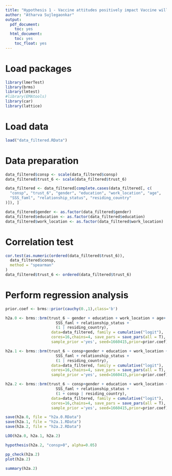 ```yaml
---
title: "Hypothesis 1 - Vaccine attitudes positively impact Vaccine willingness"
author: "Atharva Sujlegaonkar"
output:
  pdf_document:
    toc: yes
  html_document:
    toc: yes
    toc_float: yes
---
```


# Load packages
```r
library(lmerTest)
library(brms)
library(lmtest)
#library(EMAtools)
library(car)
library(lattice)
```

# Load data
```r
load("data_filtered.RData")
```

# Data preparation
```r
data_filtered$consp <- scale(data_filtered$consp)
data_filtered$trust_6 <- scale(data_filtered$trust_6)

data_filtered <- data_filtered[complete.cases(data_filtered[, c(
  "consp", "trust_6", "gender", "education", "work_location", "age",
  "SSS_faml", "relationship_status", "residing_country"
)]), ]

data_filtered$gender <- as.factor(data_filtered$gender)
data_filtered$education <- as.factor(data_filtered$education)
data_filtered$work_location <- as.factor(data_filtered$work_location)
```

# Correlation test
```r
cor.test(as.numeric(ordered(data_filtered$trust_6)),
  data_filtered$consp,
  method = "spearman"
)
data_filtered$trust_6 <- ordered(data_filtered$trust_6)
```

# Perform regression analysis

```r
prior.coef <- brms::prior(cauchy(0.,1),class='b')

h2a.0 <- brms::brm(trust_6 ~ gender + education + work_location + age+
                      SSS_faml + relationship_status +
                      (1 | residing_country),
                    data=data_filtered, family = cumulative("logit"),
                    cores=16,chains=4, save_pars = save_pars(all = T),
                    sample_prior ='yes', seed=1660415,prior=prior.coef)

h2a.1 <- brms::brm(trust_6 ~ consp+gender + education + work_location + age+
                      SSS_faml + relationship_status +
                      (1 | residing_country),
                    data=data_filtered, family = cumulative("logit"),
                    cores=16,chains=4, save_pars = save_pars(all = T),
                    sample_prior ='yes', seed=1660415,prior=prior.coef)

h2a.2 <- brms::brm(trust_6 ~ consp+gender + education + work_location + age+
                      SSS_faml + relationship_status +
                      (1 + consp | residing_country),
                    data=data_filtered, family = cumulative("logit"),
                    cores=16,chains=4, save_pars = save_pars(all = T),
                    sample_prior ='yes', seed=1660415,prior=prior.coef)
```

```r
save(h2a.0, file = "h2a.0.RData")
save(h2a.1, file = "h2a.1.RData")
save(h2a.2, file = "h2a.2.RData")
```

```r
LOO(h2a.0, h2a.1, h2a.2)
```

```r
hypothesis(h2a.2, "consp>0", alpha=0.05)
```

```r
pp_check(h2a.2)
plot(h2a.2)
```

```r
summary(h2a.2)
```

